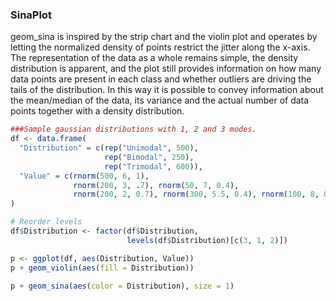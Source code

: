 ### SinaPlot
geom_sina is inspired by the strip chart and the violin plot and operates by letting the normalized density of points restrict the jitter along the x-axis. The representation of the data as a whole remains simple, the density distribution is apparent, and the plot still provides information on how many data points are present in each class and whether outliers are driving the tails of the distribution. In this way it is possible to convey information about the mean/median of the data, its variance and the actual number of data points together with a density distribution.

```r
###Sample gaussian distributions with 1, 2 and 3 modes.
df <- data.frame(
  "Distribution" = c(rep("Unimodal", 500),
                     rep("Bimodal", 250),
                     rep("Trimodal", 600)),
  "Value" = c(rnorm(500, 6, 1),
              rnorm(200, 3, .7), rnorm(50, 7, 0.4),
              rnorm(200, 2, 0.7), rnorm(300, 5.5, 0.4), rnorm(100, 8, 0.4))
)

# Reorder levels
df$Distribution <- factor(df$Distribution,
                          levels(df$Distribution)[c(3, 1, 2)])

p <- ggplot(df, aes(Distribution, Value))
p + geom_violin(aes(fill = Distribution))

p + geom_sina(aes(color = Distribution), size = 1)
```